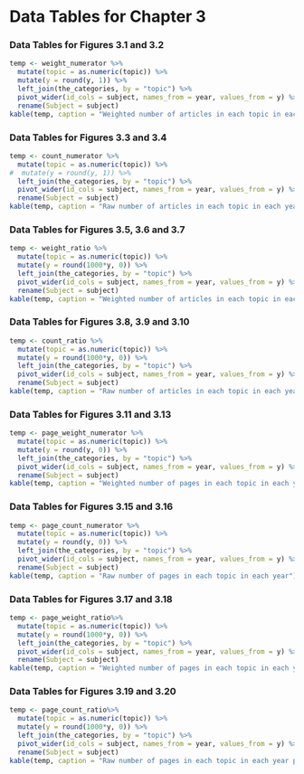 # Data Tables for Chapter 3

### Data Tables for Figures 3.1 and 3.2 {-}

```r
temp <- weight_numerator %>% 
  mutate(topic = as.numeric(topic)) %>% 
  mutate(y = round(y, 1)) %>% 
  left_join(the_categories, by = "topic") %>% 
  pivot_wider(id_cols = subject, names_from = year, values_from = y) %>% 
  rename(Subject = subject)
kable(temp, caption = "Weighted number of articles in each topic in each year")
```


### Data Tables for Figures 3.3 and 3.4 {-}

```r
temp <- count_numerator %>% 
  mutate(topic = as.numeric(topic)) %>% 
#  mutate(y = round(y, 1)) %>% 
  left_join(the_categories, by = "topic") %>% 
  pivot_wider(id_cols = subject, names_from = year, values_from = y) %>% 
  rename(Subject = subject)
kable(temp, caption = "Raw number of articles in each topic in each year")
```


### Data Tables for Figures 3.5, 3.6 and 3.7 {-}

```r
temp <- weight_ratio %>% 
  mutate(topic = as.numeric(topic)) %>% 
  mutate(y = round(1000*y, 0)) %>% 
  left_join(the_categories, by = "topic") %>% 
  pivot_wider(id_cols = subject, names_from = year, values_from = y) %>% 
  rename(Subject = subject)
kable(temp, caption = "Weighted number of articles in each topic in each year per 1000 articles in all journals")
```



### Data Tables for Figures 3.8, 3.9 and 3.10 {-}

```r
temp <- count_ratio %>% 
  mutate(topic = as.numeric(topic)) %>% 
  mutate(y = round(1000*y, 0)) %>% 
  left_join(the_categories, by = "topic") %>% 
  pivot_wider(id_cols = subject, names_from = year, values_from = y) %>% 
  rename(Subject = subject)
kable(temp, caption = "Raw number of articles in each topic in each year per 1000 articles in all journals")
```


### Data Tables for Figures 3.11 and 3.13 {-}

```r
temp <- page_weight_numerator %>% 
  mutate(topic = as.numeric(topic)) %>% 
  mutate(y = round(y, 0)) %>% 
  left_join(the_categories, by = "topic") %>% 
  pivot_wider(id_cols = subject, names_from = year, values_from = y) %>% 
  rename(Subject = subject)
kable(temp, caption = "Weighted number of pages in each topic in each year")
```

### Data Tables for Figures 3.15 and 3.16 {-}

```r
temp <- page_count_numerator %>% 
  mutate(topic = as.numeric(topic)) %>% 
  mutate(y = round(y, 0)) %>% 
  left_join(the_categories, by = "topic") %>% 
  pivot_wider(id_cols = subject, names_from = year, values_from = y) %>% 
  rename(Subject = subject)
kable(temp, caption = "Raw number of pages in each topic in each year")
```






### Data Tables for Figures 3.17 and 3.18 {-}

```r
temp <- page_weight_ratio%>% 
  mutate(topic = as.numeric(topic)) %>% 
  mutate(y = round(1000*y, 0)) %>% 
  left_join(the_categories, by = "topic") %>% 
  pivot_wider(id_cols = subject, names_from = year, values_from = y) %>% 
  rename(Subject = subject)
kable(temp, caption = "Weighted number of pages in each topic in each year per 1000 pages in all journals")
```


### Data Tables for Figures 3.19 and 3.20 {-}

```r
temp <- page_count_ratio%>% 
  mutate(topic = as.numeric(topic)) %>% 
  mutate(y = round(1000*y, 0)) %>% 
  left_join(the_categories, by = "topic") %>% 
  pivot_wider(id_cols = subject, names_from = year, values_from = y) %>% 
  rename(Subject = subject)
kable(temp, caption = "Raw number of pages in each topic in each year per 1000 pages in all journals")
```


